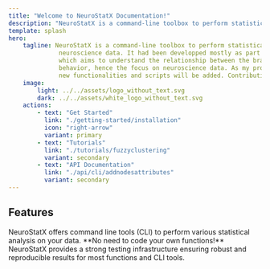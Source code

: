 ```yaml
---
title: "Welcome to NeuroStatX Documentation!"
description: "NeuroStatX is a command-line toolbox to perform statistical analysis on neuroscience data."
template: splash
hero:
    tagline: NeuroStatX is a command-line toolbox to perform statistical analysis on
              neuroscience data. It had been developped mostly as part of my PhD project,
              which aims to understand the relationship between the brain, cognition and
              behavior, hence the focus on neuroscience data. As my project goes forward,
              new functionalities and scripts will be added. Contributions are welcome!
    image:
        light: ../../assets/logo_without_text.svg
        dark: ../../assets/white_logo_without_text.svg
    actions:
        - text: "Get Started"
          link: "./getting-started/installation"
          icon: "right-arrow"
          variant: primary
        - text: "Tutorials"
          link: "./tutorials/fuzzyclustering"
          variant: secondary
        - text: "API Documentation"
          link: "./api/cli/addnodesattributes"
          variant: secondary
---
```



## Features

<CardGrid stagger>
    <Card title="Command Line Tools" icon="seti:powershell">
        NeuroStatX offers command line tools (CLI) to perform various statistical
        analysis on your data. **No need to code your own functions!** 
    </Card>
    <Card title="Testing Infrastructure" icon="seti:python">
        NeuroStatX provides a strong testing infrastructure ensuring robust and
        reproducible results for most functions and CLI tools.
    </Card>
</CardGrid>